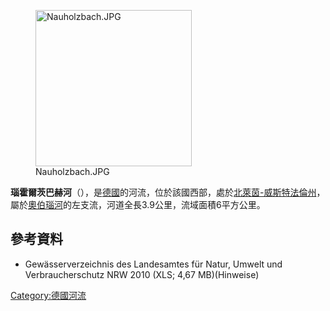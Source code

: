 {{Coord|50.90792|N|8.16665|E|display=title}}
[[Image:Nauholzbach.JPG|250px]]

'''瑙霍爾茨巴赫河'''（{{lang-de|Nauholzbach}}），是[[德國|德國]]的河流，位於該國西部，處於[[北萊茵-威斯特法倫州|北萊茵-威斯特法倫州]]，屬於[[奧伯瑙河_(錫格河支流)|奧伯瑙河]]的左支流，河道全長3.9公里，流域面積6平方公里。

==參考資料==
* Gewässerverzeichnis des Landesamtes für Natur, Umwelt und Verbraucherschutz NRW 2010 (XLS; 4,67 MB)(Hinweise)

{{Germany-geo-stub}}
[[Category:德國河流|Category:德國河流]]
